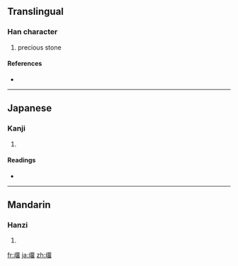 ==Translingual==

===Han character===
{{Han char|rn=96|rad=玉|as=13|sn=17|four=|canj=一土一中田 (MGMLW)}}

# precious stone

====References====
* {{Han ref|kx=0742.130|dkj=21249|dj=1151.260|hdz=21137.030|uh=74A2|ud=29858}}

----

==Japanese==

===Kanji===
{{ja-kanji|grade=|rs=玉13}}

# {{defn|Japanese}}

====Readings====
* {{ja-readings|on=[[りゅう]] (ryū), [[る]] (ru)|kun=|nanori=}}

----

==Mandarin==

===Hanzi===
{{cmn-hanzi|pin=[[huàn]] ([[huan4]]), [[liú]] ([[liu2]])|wg=huan<sup>4</sup>, liu<sup>2</sup>}}

# {{defn|Mandarin}}

[[fr:璢]]
[[ja:璢]]
[[zh:璢]]